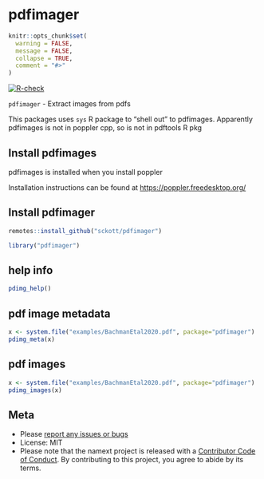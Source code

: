 pdfimager
=========

```r
knitr::opts_chunk$set(
  warning = FALSE,
  message = FALSE,
  collapse = TRUE,
  comment = "#>"
)
```

[![R-check](https://github.com/sckott/pdfimager/workflows/R-check/badge.svg)](https://github.com/sckott/pdfimager/actions/)


`pdfimager` - Extract images from pdfs

This packages uses `sys` R package to "shell out" to pdfimages. Apparently pdfimages is not in poppler cpp, so is not in pdftools R pkg

## Install pdfimages

pdfimages is installed when you install poppler

Installation instructions can be found at <https://poppler.freedesktop.org/>

## Install pdfimager

```r
remotes::install_github("sckott/pdfimager")
```

```r
library("pdfimager")
```

## help info

```r
pdimg_help()
```

## pdf image metadata

```r
x <- system.file("examples/BachmanEtal2020.pdf", package="pdfimager")
pdimg_meta(x)
```

## pdf images

```r
x <- system.file("examples/BachmanEtal2020.pdf", package="pdfimager")
pdimg_images(x)
```

## Meta

* Please [report any issues or bugs](https://github.com/sckott/pdfimager/issues)
* License: MIT
* Please note that the namext project is released with a [Contributor Code of Conduct](https://contributor-covenant.org/version/2/0/CODE_OF_CONDUCT.html). By contributing to this project, you agree to abide by its terms.
